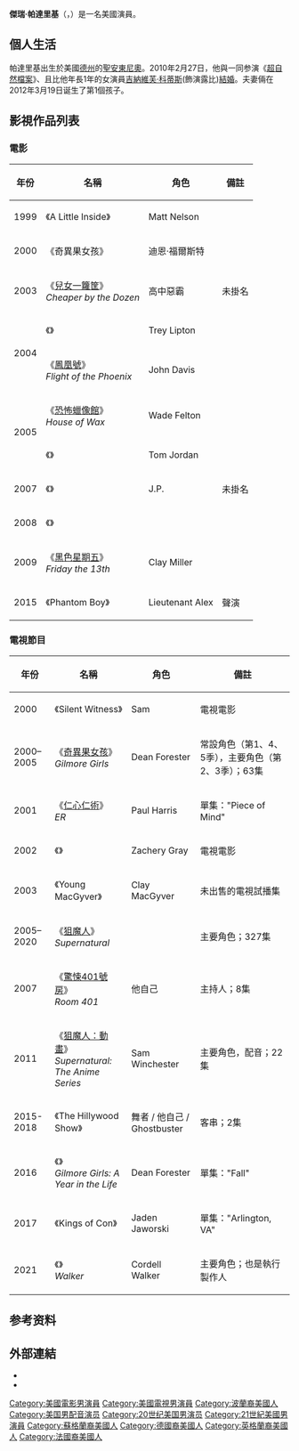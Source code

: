{{BLP unsourced|time=2010-12-25T00:37:14+00:00}}
{{noteTA
|T=zh-cn:贾德·帕达里克; zh-hk:賈烈·帕特力奇; zh-tw:傑瑞·帕達里基;
|1=zh-cn:贾德·帕达里克; zh-hk:賈烈·帕特力奇; zh-tw:傑瑞·帕達里基;
|2=zh-cn:邪恶力量; zh-hk:狙魔人; zh-tw:超自然檔案;
|3=zh-cn:山姆·温彻斯特; zh-hk:文森; zh-tw:山姆·溫徹斯特;
|4=zh-cn:帕丽斯·希尔顿; zh-hk:芭麗絲·希爾頓; zh-tw:芭麗絲·希爾頓;
}}
{{藝人
| 姓名 = 賈烈·帕特力奇<br/>Jared Padalecki
| 類型 = 男演員
| 圖片 = Jared Padalecki (35444305903).jpg
| 圖片簡介 = 帕特力奇於2017年[[聖地亞哥國際動漫展|聖地亞哥國際動漫展]]
| 國籍 = {{USA}}
| 出生日期 = {{birth date and age|1982|7|19}}
| 出生地點 = {{USA}}[[德克薩斯州|德州]][[聖安東尼奧|聖安東尼奧]]
| 職業 = [[演員|演員]]
| 語言 = [[英語|英語]]
| 教育程度 =
| 宗教信仰 =
| 配偶 = {{marriage|[[吉納維芙·科蒂斯|吉納維芙·科蒂斯]]|2010}}
| 出道作 = 
| 出道日期 = 1999年
| 活躍年代 = 1999年至今
| children = 3名
| IMDb = 0655585
}}
'''傑瑞·帕達里基'''（{{lang-en|Jared Padalecki}}，{{bd|1982年7月19日}}）是一名美國演員。

== 個人生活 ==
帕達里基出生於美國[[德克薩斯州|德州]]的[[聖安東尼奧|聖安東尼奧]]。2010年2月27日，他與一同参演《[[超自然檔案|超自然檔案]]》、且比他年長1年的女演員[[吉納維芙·科蒂斯|吉納維芙·科蒂斯]](飾演露比)[[結婚|結婚]]。夫妻倆在2012年3月19日诞生了第1個孩子{{lang|en|Thomas Colton Padalecki}}。

== 影視作品列表 ==
=== 電影 ===
{| class="wikitable sortable"
|-
! 年份
! 名稱
! 角色
! class="unsortable"|備註
|-
| 1999
| 《A Little Inside》
| Matt Nelson
|
|-
| 2000
| 《奇異果女孩》
| 迪恩·福爾斯特
|
|-
| 2003
| 《[[兒女一籮筐|兒女一籮筐]]》<br/>''Cheaper by the Dozen''
| 高中惡霸
| 未掛名
|-
|rowspan=2| 2004
| 《{{link-en|New York Minute (film)|New York Minute (film)|New York Minute}}》
| Trey Lipton
|
|-
| 《[[鳳凰號_(電影)|鳳凰號]]》<br/>''Flight of the Phoenix''
| John Davis
|
|-
|rowspan=2| 2005
| 《[[恐怖蠟像館|恐怖蠟像館]]》<br/>''House of Wax''
| Wade Felton
|
|-
| 《{{link-en|Cry Wolf (2005 film)|Cry Wolf (2005 film)|Cry Wolf}}》
| Tom Jordan
|
|-
| 2007
| 《{{link-en|House of Fears|House of Fears}}》
| J.P.
| 未掛名
|-
| 2008
| 《{{link-en|Christmas Cottage|Christmas Cottage}}》
| {{link-en|湯瑪斯·金凱德|Thomas Kinkade}}
|
|-
| 2009
| 《[[黑色星期五_(2009年電影)|黑色星期五]]》<br/>''Friday the 13th''
| Clay Miller
|
|-
| 2015
| 《Phantom Boy》
| Lieutenant Alex
| 聲演
|}

=== 電視節目 ===
{| class="wikitable sortable"
|-
! 年份
! 名稱
! 角色
! class="unsortable"|備註
|-
| 2000
| 《Silent Witness》
| Sam
| 電視電影
|-
| 2000–2005
| 《[[奇異果女孩|奇異果女孩]]》<br/>''Gilmore Girls''
| Dean Forester
| 常設角色（第1、4、5季），主要角色（第2、3季）；63集
|-
| 2001
| 《[[仁心仁術|仁心仁術]]》<br/>''ER''
| Paul Harris
| 單集："Piece of Mind"
|-
| 2002
| 《{{link-en|A Ring of Endless Light (film)|A Ring of Endless Light (film)|A Ring of Endless Light}}》
| Zachery Gray
| 電視電影
|-
| 2003
| 《Young MacGyver》
| Clay MacGyver
| 未出售的電視試播集
|-
| 2005–2020
| 《[[狙魔人_(電視劇)|狙魔人]]》<br/>''Supernatural''
| {{link-en|Sam Winchester|Sam Winchester}}
| 主要角色；327集
|-
| 2007
| 《[[驚悚401號房|驚悚401號房]]》<br/>''Room 401''
| 他自己
| 主持人；8集
|-
| 2011
| 《[[狙魔人_(電視劇)|狙魔人：動畫]]》<br/>''Supernatural: The Anime Series''
| Sam Winchester
| 主要角色，配音；22集
|-
| 2015-2018
| 《The Hillywood Show》
| 舞者 / 他自己 / Ghostbuster
| 客串；2集
|-
| 2016
| 《{{link-en|吉爾莫女孩：一年剪影|Gilmore Girls: A Year in the Life}}》<br/>''Gilmore Girls: A Year in the Life''
| Dean Forester
| 單集："Fall"
|-
| 2017
| 《Kings of Con》
| Jaden Jaworski
| 單集："Arlington, VA"
|- 
| 2021
| 《{{link-en|德州巡警|Walker (TV series)}}》<br/>''Walker''
| Cordell Walker
| 主要角色；也是執行製作人
|}

== 参考资料 ==
{{reflist}}

== 外部連結 ==
{{Commons category|Jared Padalecki}}
* {{IMDb name|655585}}
* {{twitter|JarPad}}

{{Authority control}}

{{DEFAULTSORT:Padalecki, Jared}}
[[Category:美國電影男演員|Category:美國電影男演員]]
[[Category:美國電視男演員|Category:美國電視男演員]]
[[Category:波蘭裔美國人|Category:波蘭裔美國人]]
[[Category:美国男配音演员|Category:美国男配音演员]]
[[Category:20世纪美国男演员|Category:20世纪美国男演员]]
[[Category:21世紀美國男演員|Category:21世紀美國男演員]]
[[Category:蘇格蘭裔美國人|Category:蘇格蘭裔美國人]]
[[Category:德國裔美國人|Category:德國裔美國人]]
[[Category:英格蘭裔美國人|Category:英格蘭裔美國人]]
[[Category:法國裔美國人|Category:法國裔美國人]]